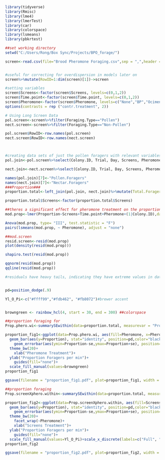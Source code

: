 
```r
library(tidyverse)
library(Rmisc)
library(lme4)
library(lmerTest)
library(car)
library(colorspace)
library(lsmeans)
library(pbkrtest)

```


```r
##set working directory
setwd("C:/Users/Rong/Box Sync/Projects/BPO_forage/")

screen<-read.csv(file="Brood Pheromone Foraging.csv",sep = ",",header = T)#read in data


#useful for correcting for overdispersion in models later on
screen%>%mutate(RowID=1:dim(screen)[1])->screen

#setting variables
screen$Screens<-factor(screen$Screens, levels=c(0,1,2))
screen$Time.point<-factor(screen$Time.point, levels=c(0,1,2))
screen$Pheromone<-factor(screen$Pheromone, levels=c("None","BP","Ocimene"))
options(contrasts = rep ("contr.treatment", 2))

# Using Long Screen Data
pol.screen<-screen%>%filter(Foraging.Type=="Pollen")
nect.screen<-screen%>%filter(Foraging.Type=="Non-Pollen")

pol.screen$RowID<-row.names(pol.screen)
nect.screen$RowID<-row.names(nect.screen)



#creating data sets of just the pollen foragers with relevant variables
pol.join<-pol.screen%>%select(Colony.ID, Trial, Day, Screens, Pheromone, Time.point, Number.Foragers)

nect.join<-nect.screen%>%select(Colony.ID, Trial, Day, Screens, Pheromone, Time.point, Number.Foragers)

```




```r
names(pol.join)[7]<-"Pollen.Foragers"
names(nect.join)[7]<-"Nectar.Foragers"
###Proportion###
proportion.total<-left_join(pol.join, nect.join)%>%mutate(Total.Foragers=Pollen.Foragers+Nectar.Foragers,Proportion = Pollen.Foragers/(Total.Foragers+1))%>%select(-Nectar.Foragers)

proportion.total$Screens<-factor(proportion.total$Screens)
```




```r
##theres a significant effect for pheromone treatment on the proportion of 
mod.prop<-lmer(Proportion~Screens+Time.point+Pheromone+(1|Colony.ID),data = proportion.total)

Anova(mod.prop, type= "III", test.statistic = "F") 
pairs(lsmeans(mod.prop, ~ Pheromone), adjust = "none")


```



```r
##mod.screen
resid.screen<-resid(mod.prop)
plot(density(resid(mod.prop)))

shapiro.test(resid(mod.prop))

qqnorm(resid(mod.prop))
qqline(resid(mod.prop))

#residuals have heavy tails, indicating they have extreme values in data set. There's also some curvature



```




```r

pd=position_dodge(.9)

Yl_O_Pi<-c("#ffff99","#fdb462", "#fb8072")#brewer accent


browngreen <- rainbow_hcl(4, start = 30, end = 300) ##colorspace

```

```r

##proportion foraging for 
Prop.phero.wi<-summarySEwithin(data=proportion.total, measurevar = "Proportion", withinvars = "Pheromone", idvar="Colony.ID", na.rm=T)

proportion_fig1<-ggplot(data=Prop.phero.wi, aes(fill=Pheromone, x=Pheromone))+
  geom_bar(aes(y=Proportion), stat="identity", position=pd,color="black")+
    geom_errorbar(aes(ymin=Proportion-se,ymax=Proportion+se), position=pd,width=0.3)+
  theme_bw(20)+
    xlab("Pheromone Treatment")+
  ylab("Proportion Foragers per min")+
    guides(fill="none")+
  scale_fill_manual(values=browngreen)
proportion_fig1

ggsave(filename = "proportion_fig1.pdf", plot=proportion_fig1, width = 5, height = 6,units = "in")

##proportion foraging
Prop.screenXphero.within<-summarySEwithin(data=proportion.total, measurevar = "Proportion", withinvars = "Pheromone", idvar="Colony.ID", betweenvars = "Screens", na.rm=T)

proportion_fig2<-ggplot(data=Prop.screenXphero.within, aes(fill=Screens, x=Screens))+
  geom_bar(aes(y=Proportion), stat="identity", position=pd,color="black")+
    geom_errorbar(aes(ymin=Proportion-se,ymax=Proportion+se), position=pd,width=0.3)+
  theme_bw(20)+
    facet_wrap(~Pheromone)+
    xlab("Screens Treatment")+
  ylab("Proportion Foragers per min")+
    guides(fill="none")+
  scale_fill_manual(values=Yl_O_Pi)+scale_x_discrete(labels=c("Full", "Lim", "Rest"))
proportion_fig2

ggsave(filename = "proportion_fig2.pdf", plot=proportion_fig2, width = 10, height = 8 ,units = "in")

```


